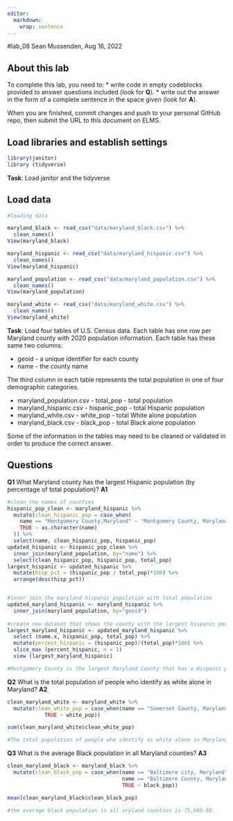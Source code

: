 ```yaml
---
editor: 
  markdown: 
    wrap: sentence
---
```


#lab_08 Sean Mussenden, Aug 16, 2022

## About this lab

To complete this lab, you need to: \* write code in empty codeblocks provided to answer questions included (look for **Q**).
\* write out the answer in the form of a complete sentence in the space given (look for **A**).

When you are finished, commit changes and push to your personal GitHub repo, then submit the URL to this document on ELMS.

## Load libraries and establish settings

```r
library(janitor)
library (tidyverse)
```

**Task**: Load janitor and the tidyverse

## Load data

```r
#loading data

maryland_black <- read_csv("data/maryland_black.csv") %>%
  clean_names()
View(maryland_black)

maryland_hispanic <- read_csv("data/maryland_hispanic.csv") %>%
  clean_names()
View(maryland_hispanic)

maryland_population <- read_csv("data/maryland_population.csv") %>%
  clean_names()
View(maryland_population)

maryland_white <- read_csv("data/maryland_white.csv") %>%
  clean_names()
View(maryland_white)
```

**Task**: Load four tables of U.S.
Census data.
Each table has one row per Maryland county with 2020 population information.
Each table has these same two columns:

-   geoid - a unique identifier for each county
-   name - the county name

The third column in each table represents the total population in one of four demographic categories.

-   maryland_population.csv - total_pop - total population
-   maryland_hispanic.csv - hispanic_pop - total Hispanic population
-   maryland_white.csv - white_pop - total White alone population
-   maryland_black.csv - black_pop - total Black alone population

Some of the information in the tables may need to be cleaned or validated in order to produce the correct answer.

## Questions

**Q1** What Maryland county has the largest Hispanic population (by percentage of total population)?
**A1**

```r
#clean the names of counties
hispanic_pop_clean <- maryland_hispanic %>%
  mutate(clean_hispanic_pop = case_when(
    name == "Montgomery County,Maryland" ~ "Montgomery County, Maryland",
    TRUE ~ as.character(name)
  )) %>%
  select(name, clean_hispanic_pop, hispanic_pop)
updated_hispanic <- hispanic_pop_clean %>%
  inner_join(maryland_population, by="name") %>%
  select(clean_hispanic_pop, hispanic_pop, total_pop)
largest_hispanic <- updated_hispanic %>%
  mutate(hisp_pct = (hispanic_pop / total_pop)*100) %>%
  arrange(desc(hisp_pct))


#inner join the maryland hispanic population with total population
updated_maryland_hispanic <- maryland_hispanic %>%
  inner_join(maryland_population, by="geoid")
  
#create new dataset that shows the county with the largest hispanic percentage
largest_maryland_hispanic <- updated_maryland_hispanic %>%
  select (name.x, hispanic_pop, total_pop) %>% 
  mutate(percent_hispanic = (hispanic_pop)/(total_pop)*100) %>%
  slice_max (percent_hispanic, n = 1)
  view (largest_maryland_hispanic)

#Montgomery County is the largest Maryland County that has a Hispanic population of 1047661 with about 19.53%. 

```

**Q2** What is the total population of people who identify as white alone in Maryland?
**A2**

```r
clean_maryland_white <- maryland_white %>% 
  mutate(clean_white_pop = case_when(name == "Somerset County, Maryland" & geoid == 24039 ~ 13510,
            TRUE ~ white_pop))

sum(clean_maryland_white$clean_white_pop)

#The total population of people who identify as white alone in Maryland is 3275048.

```

**Q3** What is the average Black population in all Maryland counties?
**A3**

```r
clean_maryland_black <- maryland_black %>%
  mutate(clean_black_pop = case_when(name == "Baltimore city, Maryland" & geoid == 24510 ~ 358453,
                                     name == "Baltimore County, Maryland" & geoid == 24005 ~ 272596,
                                     TRUE ~ black_pop))

mean(clean_maryland_black$clean_black_pop)

#the average black population in all aryland counties is 75,669.88.
```
